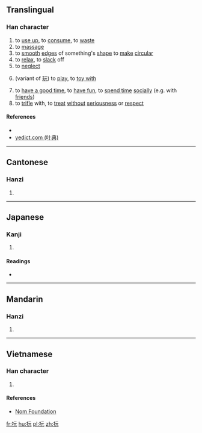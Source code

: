 ==Translingual==

===Han character===
{{Han char|rn=64|rad=手|as=04|sn=7|four=5101<sub>1</sub>|canj=手一一山 (QMMU)|ids=⿰[[扌]][[元]]}}

# to [[use up]], to [[consume]], to [[waste]]
# to [[massage]]
# to [[smooth]] [[edge]]s of something's [[shape]] to [[make]] [[circular]]
# to [[relax]], to [[slack]] off
# to [[neglect]]
# {{context|classical|lang=zh}} (variant of [[玩]]) to [[play]], to [[toy with]]
# to [[have a good time]], to [[have fun]], to [[spend time]] [[socially]] (e.g. with [[friend]]s)
# to [[trifle]] with, to [[treat]] [[without]] [[seriousness]] or [[respect]]

====References====
* {{Han ref|kx=0421.070|dkj=11881|dj=0768.080|hdz=31833.040|uh=628F|ud=25231|bh=CAEA|bd=51946}}
*[http://yedict.com/htm/62/628F.htm yedict.com (叶典)]

----

==Cantonese==

===Hanzi===
{{yue-hanzi|jyut=[[jyun4]], [[waan4]], [[wun6]]|y=yun4, waan4, wun6}}

# {{defn|lang=yue|sort=手04}}

----

==Japanese==

===Kanji===
{{ja-kanji|grade=|rs=手04}}

# {{defn|lang=ja|sort=手04}}

====Readings====
* {{ja-readings|on=[[がん]] (gan)|kun=[[くじく]] (kujiku)}}

----

==Mandarin==

===Hanzi===
{{cmn-hanzi|pin=[[wán]] ([[wan2]])|wg=wan<sup>2</sup>}}

# {{defn|lang=cmn|sort=手04}}

----

==Vietnamese==

===Han character===
{{vi-readings|rs=手04| hanviet = ngón}}

# {{defn|lang=vi|sort=手04}}

====References====
*[http://nomfoundation.org/common/nom_details.php?codepoint=628f Nom Foundation]

[[fr:抏]]
[[hu:抏]]
[[pl:抏]]
[[zh:抏]]